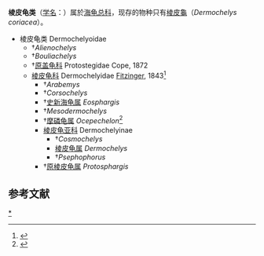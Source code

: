 {{Automatic taxobox
|taxon = Dermochelyoidae
|fossil_range = [[白垩纪|白垩纪]]至今{{fossil range|109|0}}
|image = Dermochelys coriacea Haeckel.png
|image_caption = [[棱皮龜|棱皮龜]] ''Dermochelys coriacea''
| authority = Williams, 1950
| subdivision_ranks = 科
| subdivision =
* [[棱皮龟科|棱皮龟科]] Dermochelyidae
* †[[原盖龟科|原盖龟科]] Protostegidae
| synonyms = 棱皮龟总科 Dermochelyoidea (Gray, 1825)
}}

'''棱皮龟类'''（[[学名|学名]]：{{lang|la|Dermochelyoidae}}）属於[[海龟总科|海龟总科]]，现存的物种只有[[棱皮龜|棱皮龜]]（''Dermochelys coriacea''）。

* 棱皮龟类 Dermochelyoidae
** †''Alienochelys''
** †''Bouliachelys''
** †[[原盖龟科|原盖龟科]] Protostegidae Cope, 1872
** [[棱皮龟科|棱皮龟科]] Dermochelyidae [[Leopold_Fitzinger|Fitzinger]], 1843<ref name="Rhodin11">{{Harnvb|Rhodin|2011|p=000.174}}</ref>
*** †''Arabemys''
*** †''Corsochelys''
*** †[[巨大史新海龟|史新海龟属]] ''Eosphargis''
*** †''Mesodermochelys''
*** †[[摩磷龟属|摩磷龟属]] ''Ocepechelon''<ref name=Ocepechelon>{{Cite journal | last1 = Bardet | first1 = N. | last2 = Jalil | first2 = N. E. | last3 = De Lapparent De Broin | first3 = F. | last4 = Germain | first4 = D. | last5 = Lambert | first5 = O. | last6 = Amaghzaz | first6 = M. | editor1-last = Viriot | editor1-first = Laurent | title = A Giant Chelonioid Turtle from the Late Cretaceous of Morocco with a Suction Feeding Apparatus Unique among Tetrapods | doi = 10.1371/journal.pone.0063586 | journal = PLoS ONE | volume = 8 | issue = 7 | pages = e63586 | year = 2013 | pmid =  23874378| pmc = 3708935}}</ref>
*** [[棱皮龟亚科|棱皮龟亚科]] Dermochelyinae
**** †''Cosmochelys''
**** [[棱皮龟属|棱皮龟属]] ''Dermochelys''
**** †''Psephophorus''
*** †[[原棱皮龟属|原棱皮龟属]] ''Protosphargis''
==参考文献==
{{reflist}}
{{龜鱉目|A.}}
{{Taxonbar|from=Q23693472}}

[[Category:棱皮龜類|*]]


{{turtle-stub}}